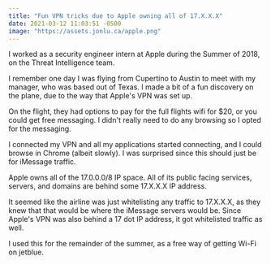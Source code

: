 ```yaml
---
title: "Fun VPN tricks due to Apple owning all of 17.X.X.X"
date: 2021-03-12 11:03:51 -0500
image: "https://assets.jonlu.ca/apple.png"
---
```


I worked as a security engineer intern at Apple during the Summer of 2018, on the Threat Intelligence team.

<CustomImage file="apple" alt="Apple" />

I remember one day I was flying from Cupertino to Austin to meet with my manager, who was based out of Texas. I made a bit of a fun discovery on the plane, due to the way that Apple's VPN was set up.

On the flight, they had options to pay for the full flights wifi for $20, or you could get free messaging. I didn't really need to do any browsing so I opted for the messaging.

I connected my VPN and all my applications started connecting, and I could browse in Chrome (albeit slowly). I was surprised since this should just be for iMessage traffic.

Apple owns all of the 17.0.0.0/8 IP space. All of its public facing services, servers, and domains are behind some 17.X.X.X IP address.

It seemed like the airline was just whitelisting any traffic to 17.X.X.X, as they knew that that would be where the iMessage servers would be. Since Apple's VPN was also behind a 17 dot IP address, it got whitelisted traffic as well.

I used this for the remainder of the summer, as a free way of getting Wi-Fi on jetblue.
